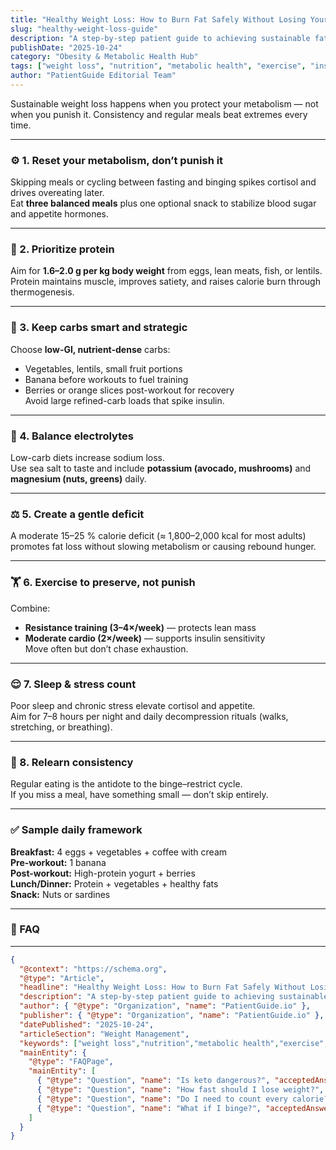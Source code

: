 ```yaml
---
title: "Healthy Weight Loss: How to Burn Fat Safely Without Losing Yourself"
slug: "healthy-weight-loss-guide"
description: "A step-by-step patient guide to achieving sustainable fat loss through balanced nutrition, protein prioritization, and metabolic stability."
publishDate: "2025-10-24"
category: "Obesity & Metabolic Health Hub"
tags: ["weight loss", "nutrition", "metabolic health", "exercise", "insulin sensitivity"]
author: "PatientGuide Editorial Team"
---
```



<StratBox title="Key Insight">
Sustainable weight loss happens when you protect your metabolism — not when you punish it.  
Consistency and regular meals beat extremes every time.
</StratBox>

---

### ⚙️ 1. Reset your metabolism, don’t punish it
Skipping meals or cycling between fasting and binging spikes cortisol and drives overeating later.  
Eat **three balanced meals** plus one optional snack to stabilize blood sugar and appetite hormones.

---

### 🍳 2. Prioritize protein
Aim for **1.6–2.0 g per kg body weight** from eggs, lean meats, fish, or lentils.  
Protein maintains muscle, improves satiety, and raises calorie burn through thermogenesis.

---

### 🥦 3. Keep carbs smart and strategic
Choose **low-GI, nutrient-dense** carbs:
- Vegetables, lentils, small fruit portions  
- Banana before workouts to fuel training  
- Berries or orange slices post-workout for recovery  
Avoid large refined-carb loads that spike insulin.

---

### 🧂 4. Balance electrolytes
Low-carb diets increase sodium loss.  
Use sea salt to taste and include **potassium (avocado, mushrooms)** and **magnesium (nuts, greens)** daily.

---

### ⚖️ 5. Create a gentle deficit
A moderate 15–25 % calorie deficit (≈ 1,800–2,000 kcal for most adults) promotes fat loss without slowing metabolism or causing rebound hunger.

---

### 🏋️ 6. Exercise to preserve, not punish
Combine:
- **Resistance training (3–4×/week)** — protects lean mass  
- **Moderate cardio (2×/week)** — supports insulin sensitivity  
Move often but don’t chase exhaustion.

---

### 😌 7. Sleep & stress count
Poor sleep and chronic stress elevate cortisol and appetite.  
Aim for 7–8 hours per night and daily decompression rituals (walks, stretching, or breathing).

---

### 🧠 8. Relearn consistency
Regular eating is the antidote to the binge–restrict cycle.  
If you miss a meal, have something small — don’t skip entirely.

---

### ✅ Sample daily framework
**Breakfast:** 4 eggs + vegetables + coffee with cream  
**Pre-workout:** 1 banana  
**Post-workout:** High-protein yogurt + berries  
**Lunch/Dinner:** Protein + vegetables + healthy fats  
**Snack:** Nuts or sardines  

---

### 💬 FAQ

<FAQ q="Is keto dangerous?" a="Not inherently, but long-term strict keto can cause nutrient and fiber deficiencies and may impair insulin sensitivity when carbs are reintroduced." />
<FAQ q="How fast should I lose weight?" a="A steady 0.4–0.7 kg per week preserves muscle and metabolism while encouraging fat loss." />
<FAQ q="Do I need to count every calorie?" a="Not necessarily. Focus on consistent meal structure, protein sufficiency, and avoiding extremes. Tracking can help short-term awareness." />
<FAQ q="What if I binge?" a="Return to structure at the next meal. Don’t restrict further — stability rebuilds balance faster than punishment." />

---

```json
{
  "@context": "https://schema.org",
  "@type": "Article",
  "headline": "Healthy Weight Loss: How to Burn Fat Safely Without Losing Yourself",
  "description": "A step-by-step patient guide to achieving sustainable fat loss through balanced nutrition, protein prioritization, and metabolic stability.",
  "author": { "@type": "Organization", "name": "PatientGuide.io" },
  "publisher": { "@type": "Organization", "name": "PatientGuide.io" },
  "datePublished": "2025-10-24",
  "articleSection": "Weight Management",
  "keywords": ["weight loss","nutrition","metabolic health","exercise","insulin sensitivity"],
  "mainEntity": {
    "@type": "FAQPage",
    "mainEntity": [
      { "@type": "Question", "name": "Is keto dangerous?", "acceptedAnswer": { "@type": "Answer", "text": "Not inherently, but long-term strict keto can cause nutrient and fiber deficiencies and may impair insulin sensitivity when carbs are reintroduced." } },
      { "@type": "Question", "name": "How fast should I lose weight?", "acceptedAnswer": { "@type": "Answer", "text": "A steady 0.4–0.7 kg per week preserves muscle and metabolism while encouraging fat loss." } },
      { "@type": "Question", "name": "Do I need to count every calorie?", "acceptedAnswer": { "@type": "Answer", "text": "Not necessarily. Focus on consistent meal structure, protein sufficiency, and avoiding extremes. Tracking can help short-term awareness." } },
      { "@type": "Question", "name": "What if I binge?", "acceptedAnswer": { "@type": "Answer", "text": "Return to structure at the next meal. Don’t restrict further — stability rebuilds balance faster than punishment." } }
    ]
  }
}
